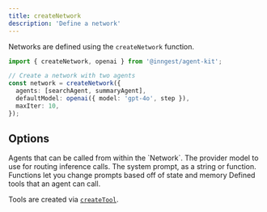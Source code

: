 ```yaml
---
title: createNetwork
description: 'Define a network'
---
```


Networks are defined using the `createNetwork` function.

```ts
import { createNetwork, openai } from '@inngest/agent-kit';

// Create a network with two agents
const network = createNetwork({
  agents: [searchAgent, summaryAgent],
  defaultModel: openai({ model: 'gpt-4o', step }),
  maxIter: 10,
});
```

## Options

<ParamField path="agents" type="array<Agent>" required>
  Agents that can be called from within the `Network`.
</ParamField>

<ParamField path="defaultModel" type="string">
  The provider model to use for routing inference calls.
</ParamField>

<ParamField path="system" type="string" required>
  The system prompt, as a string or function. Functions let you change prompts
  based off of state and memory
</ParamField>

<ParamField path="tools" type="array<TypedTool>">
  Defined tools that an agent can call.

Tools are created via [`createTool`](/reference/createTool).

</ParamField>
